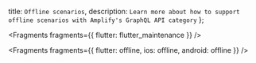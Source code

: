   title: `Offline scenarios`,
  description: `Learn more about how to support offline scenarios with Amplify's GraphQL API category`
};


<Fragments fragments={{ flutter: flutter_maintenance }} />


<Fragments fragments={{ flutter: offline, ios: offline, android: offline }} />
